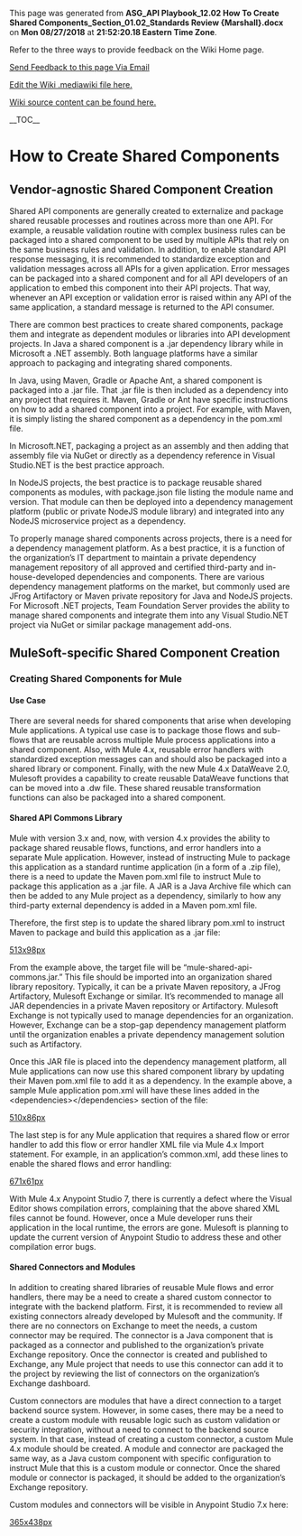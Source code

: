 ﻿<p>This page was generated from <b>ASG_API Playbook_12.02 How To Create Shared Components_Section_01.02_Standards Review {Marshall}.docx</b> on <b>Mon 08/27/2018</b> at <b>21:52:20.18 Eastern Time Zone</b>.</p>
<p>Refer to the three ways to provide feedback on the Wiki Home page.</p>
<p><a href="mailto:ronald.opperman@va.gov;paul.marshall4@va.gov?subject=ASG_API Playbook_12.02 How To Create Shared Components_Section_01.02_Standards Review {Marshall}">Send Feedback to this page Via Email</a></p>
<p><a href="https://github.com/department-of-veterans-affairs/ES-ASG/tree/master/Projects/ES%20ASG/ES%20ASG%20API%20Playbook%20Project/Content/12.02%20ASG_API%20Playbook_How%20to%20Create%20Shared%20Components_Section/12.02 ASG_API Playbook_How to Create Shared Components_Section.mediawiki">Edit the Wiki .mediawiki file here.</a></p>
<p><a href=https://github.com/department-of-veterans-affairs/ES-ASG/tree/master/Projects/ES%20ASG/ES%20ASG%20API%20Playbook%20Project/Content/12.02%20ASG_API%20Playbook_How%20to%20Create%20Shared%20Components_Section>Wiki source content can be found here.</a></p>
<p>__TOC__</p>
= How to Create Shared Components =

===  ===

== Vendor-agnostic Shared Component Creation ==

Shared API components are generally created to externalize and package shared reusable processes and routines across more than one API. For example, a reusable validation routine with complex business rules can be packaged into a shared component to be used by multiple APIs that rely on the same business rules and validation. In addition, to enable standard API response messaging, it is recommended to standardize exception and validation messages across all APIs for a given application. Error messages can be packaged into a shared component and for all API developers of an application to embed this component into their API projects. That way, whenever an API exception or validation error is raised within any API of the same application, a standard message is returned to the API consumer.

There are common best practices to create shared components, package them and integrate as dependent modules or libraries into API development projects. In Java a shared component is a .jar dependency library while in Microsoft a .NET assembly. Both language platforms have a similar approach to packaging and integrating shared components.

In Java, using Maven, Gradle or Apache Ant, a shared component is packaged into a .jar file. That .jar file is then included as a dependency into any project that requires it. Maven, Gradle or Ant have specific instructions on how to add a shared component into a project. For example, with Maven, it is simply listing the shared component as a dependency in the pom.xml file.

In Microsoft.NET, packaging a project as an assembly and then adding that assembly file via NuGet or directly as a dependency reference in Visual Studio.NET is the best practice approach.

In NodeJS projects, the best practice is to package reusable shared components as modules, with package.json file listing the module name and version. That module can then be deployed into a dependency management platform (public or private NodeJS module library) and integrated into any NodeJS microservice project as a dependency.

To properly manage shared components across projects, there is a need for a dependency management platform. As a best practice, it is a function of the organization’s IT department to maintain a private dependency management repository of all approved and certified third-party and in-house-developed dependencies and components. There are various dependency management platforms on the market, but commonly used are JFrog Artifactory or Maven private repository for Java and NodeJS projects. For Microsoft .NET projects, Team Foundation Server provides the ability to manage shared components and integrate them into any Visual Studio.NET project via NuGet or similar package management add-ons.

== MuleSoft-specific Shared Component Creation ==

=== Creating Shared Components for Mule ===

==== Use Case ====

There are several needs for shared components that arise when developing Mule applications. A typical use case is to package those flows and sub-flows that are reusable across multiple Mule process applications into a shared component. Also, with Mule 4.x, reusable error handlers with standardized exception messages can and should also be packaged into a shared library or component. Finally, with the new Mule 4.x DataWeave 2.0, Mulesoft provides a capability to create reusable DataWeave functions that can be moved into a .dw file. These shared reusable transformation functions can also be packaged into a shared component.

==== Shared API Commons Library ====

Mule with version 3.x and, now, with version 4.x provides the ability to package shared reusable flows, functions, and error handlers into a separate Mule application. However, instead of instructing Mule to package this application as a standard runtime application (in a form of a .zip file), there is a need to update the Maven pom.xml file to instruct Mule to package this application as a .jar file. A JAR is a Java Archive file which can then be added to any Mule project as a dependency, similarly to how any third-party external dependency is added in a Maven pom.xml file.

Therefore, the first step is to update the shared library pom.xml to instruct Maven to package and build this application as a .jar file:

[[https://github.com/department-of-veterans-affairs/ES-ASG/raw/master/Projects/ES%20ASG/ES%20ASG%20API%20Playbook%20Project/Content/12.02%20ASG_API%20Playbook_How%20to%20Create%20Shared%20Components_Section/media/image1.png|513x98px]]

From the example above, the target file will be “mule-shared-api-commons.jar.” This file should be imported into an organization shared library repository. Typically, it can be a private Maven repository, a JFrog Artifactory, Mulesoft Exchange or similar. It’s recommended to manage all JAR dependencies in a private Maven repository or Artifactory. Mulesoft Exchange is not typically used to manage dependencies for an organization. However, Exchange can be a stop-gap dependency management platform until the organization enables a private dependency management solution such as Artifactory.

Once this JAR file is placed into the dependency management platform, all Mule applications can now use this shared component library by updating their Maven pom.xml file to add it as a dependency. In the example above, a sample Mule application pom.xml will have these lines added in the &lt;dependencies&gt;&lt;/dependencies&gt; section of the file:

[[https://github.com/department-of-veterans-affairs/ES-ASG/raw/master/Projects/ES%20ASG/ES%20ASG%20API%20Playbook%20Project/Content/12.02%20ASG_API%20Playbook_How%20to%20Create%20Shared%20Components_Section/media/image2.png|510x86px]]

The last step is for any Mule application that requires a shared flow or error handler to add this flow or error handler XML file via Mule 4.x Import statement. For example, in an application’s common.xml, add these lines to enable the shared flows and error handling:

[[https://github.com/department-of-veterans-affairs/ES-ASG/raw/master/Projects/ES%20ASG/ES%20ASG%20API%20Playbook%20Project/Content/12.02%20ASG_API%20Playbook_How%20to%20Create%20Shared%20Components_Section/media/image3.png|671x61px]]

With Mule 4.x Anypoint Studio 7, there is currently a defect where the Visual Editor shows compilation errors, complaining that the above shared XML files cannot be found. However, once a Mule developer runs their application in the local runtime, the errors are gone. Mulesoft is planning to update the current version of Anypoint Studio to address these and other compilation error bugs.

==== Shared Connectors and Modules ====

In addition to creating shared libraries of reusable Mule flows and error handlers, there may be a need to create a shared custom connector to integrate with the backend platform. First, it is recommended to review all existing connectors already developed by Mulesoft and the community. If there are no connectors on Exchange to meet the needs, a custom connector may be required. The connector is a Java component that is packaged as a connector and published to the organization’s private Exchange repository. Once the connector is created and published to Exchange, any Mule project that needs to use this connector can add it to the project by reviewing the list of connectors on the organization’s Exchange dashboard.

Custom connectors are modules that have a direct connection to a target backend source system. However, in some cases, there may be a need to create a custom module with reusable logic such as custom validation or security integration, without a need to connect to the backend source system. In that case, instead of creating a custom connector, a custom Mule 4.x module should be created. A module and connector are packaged the same way, as a Java custom component with specific configuration to instruct Mule that this is a custom module or connector. Once the shared module or connector is packaged, it should be added to the organization’s Exchange repository.

Custom modules and connectors will be visible in Anypoint Studio 7.x here:

[[https://github.com/department-of-veterans-affairs/ES-ASG/raw/master/Projects/ES%20ASG/ES%20ASG%20API%20Playbook%20Project/Content/12.02%20ASG_API%20Playbook_How%20to%20Create%20Shared%20Components_Section/media/image4.png|365x438px]]







